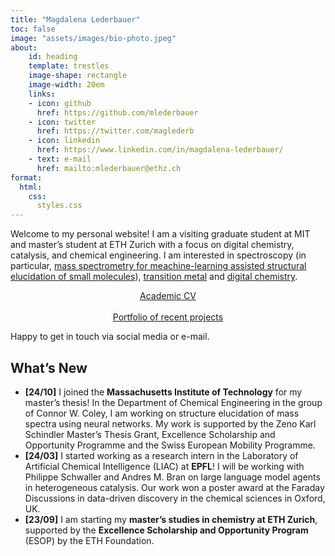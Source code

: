 ```yaml
---
title: "Magdalena Lederbauer"
toc: false
image: "assets/images/bio-photo.jpeg"
about:
    id: heading
    template: trestles
    image-shape: rectangle
    image-width: 20em
    links:
    - icon: github
      href: https://github.com/mlederbauer
    - icon: twitter
      href: https://twitter.com/maglederb
    - icon: linkedin
      href: https://www.linkedin.com/in/magdalena-lederbauer/
    - text: e-mail
      href: mailto:mlederbauer@ethz.ch
format:
  html:
    css:
      styles.css
---
```



:::{#heading}

Welcome to my personal website! I am a visiting graduate student at MIT and master's student at ETH Zurich with a focus on digital chemistry, catalysis, and chemical engineering. I am interested in spectroscopy (in particular, [mass spectrometry for meachine-learning assisted structural elucidation of small molecules]()), [transition metal]() and [digital chemistry]().

<center>
<div class="button-container">
  <a href="cv.qmd" class="custom-button">Academic CV</a>
  <br>
  <br>
  <a href="portfolio.qmd" class="custom-button">Portfolio of recent projects</a>
</div>
</center>

Happy to get in touch via social media or e-mail.

:::

## What's New

* **[24/10]** I joined the **Massachusetts Institute of Technology** for my master's thesis! In the Department of Chemical Engineering in the group of Connor W. Coley, I am working on structure elucidation of mass spectra using neural networks. My work is supported by the Zeno Karl Schindler Master's Thesis Grant, Excellence Scholarship and Opportunity Programme and the Swiss European Mobility Programme.
* **[24/03]** I started working as a research intern in the Laboratory of Artificial Chemical Intelligence (LIAC) at **EPFL**! I will be working with Philippe Schwaller and Andres M. Bran on large language model agents in
heterogeneous catalysis. Our work won a poster award at the Faraday Discussions in data-driven discovery in the chemical sciences in Oxford, UK.
* **[23/09]** I am starting my **master's studies in chemistry at ETH Zurich**, supported by the **Excellence Scholarship and Opportunity Program** (ESOP) by the ETH Foundation.
